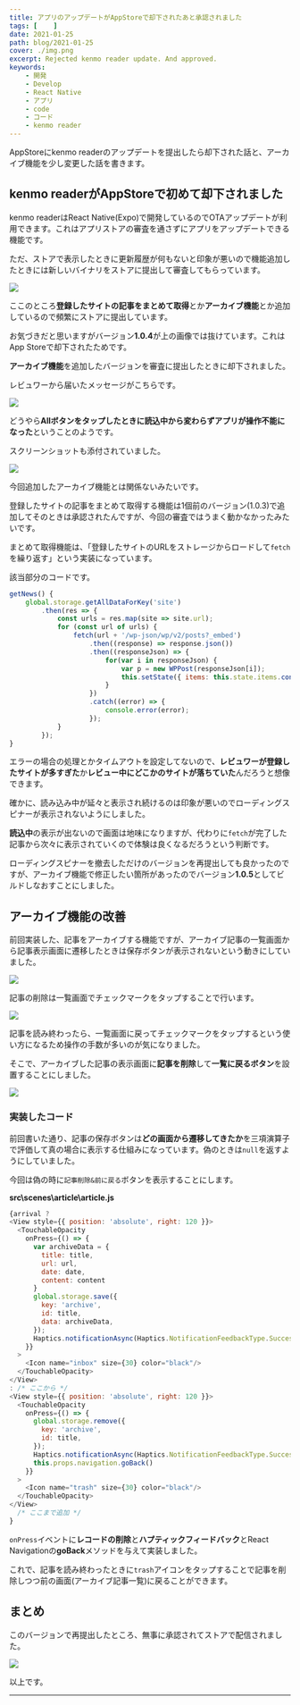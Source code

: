 ```yaml
---
title: アプリのアップデートがAppStoreで却下されたあと承認されました
tags: [    ]
date: 2021-01-25
path: blog/2021-01-25
cover: ./img.png
excerpt: Rejected kenmo reader update. And approved.
keywords:
    - 開発
    - Develop
    - React Native
    - アプリ
    - code
    - コード
    - kenmo reader
---
```


AppStoreにkenmo readerのアップデートを提出したら却下された話と、アーカイブ機能を少し変更した話を書きます。

## kenmo readerがAppStoreで初めて却下されました

kenmo readerはReact Native(Expo)で開発しているのでOTAアップデートが利用できます。これはアプリストアの審査を通さずにアプリをアップデートできる機能です。

ただ、ストアで表示したときに更新履歴が何もないと印象が悪いので機能追加したときには新しいバイナリをストアに提出して審査してもらっています。

![](./img1.png)

ここのところ**登録したサイトの記事をまとめて取得**とか**アーカイブ機能**とか追加しているので頻繁にストアに提出しています。

お気づきだと思いますがバージョン**1.0.4**が上の画像では抜けています。これはApp Storeで却下されたためです。

**アーカイブ機能**を追加したバージョンを審査に提出したときに却下されました。

レビュワーから届いたメッセージがこちらです。

![](./img2.png)

どうやら**Allボタンをタップしたときに読込中から変わらずアプリが操作不能になった**ということのようです。

スクリーンショットも添付されていました。

![](./img6.jpg)

今回追加したアーカイブ機能とは関係ないみたいです。

登録したサイトの記事をまとめて取得する機能は1個前のバージョン(1.0.3)で追加してそのときは承認されたんですが、今回の審査ではうまく動かなかったみたいです。

まとめて取得機能は、「登録したサイトのURLをストレージからロードして`fetch`を繰り返す」という実装になっています。

該当部分のコードです。

```javascript
getNews() {
	global.storage.getAllDataForKey('site')
		.then(res => {
			const urls = res.map(site => site.url);
			for (const url of urls) {
				fetch(url + '/wp-json/wp/v2/posts?_embed')
					.then((response) => response.json())
					.then((responseJson) => {
						for(var i in responseJson) {
							var p = new WPPost(responseJson[i]);
							this.setState({ items: this.state.items.concat([p]) });
						}
					})
					.catch((error) => {
						console.error(error);
					});
			}
		});
}
```

エラーの場合の処理とかタイムアウトを設定してないので、**レビュワーが登録したサイトが多すぎた**か**レビュー中にどこかのサイトが落ちていた**んだろうと想像できます。

確かに、読み込み中が延々と表示され続けるのは印象が悪いのでローディングスピナーが表示されないようにしました。

**読込中**の表示が出ないので画面は地味になりますが、代わりに`fetch`が完了した記事から次々に表示されていくので体験は良くなるだろうという判断です。

ローディングスピナーを撤去しただけのバージョンを再提出しても良かったのですが、アーカイブ機能で修正したい箇所があったのでバージョン**1.0.5**としてビルドしなおすことにしました。

## アーカイブ機能の改善

<Link to="/blog/2021-01-24">前回</Link>実装した、記事をアーカイブする機能ですが、アーカイブ記事の一覧画面から記事表示画面に遷移したときは保存ボタンが表示されないという動きにしていました。

![](./img3.jpg)

記事の削除は一覧画面でチェックマークをタップすることで行います。

![](./img4.png)

記事を読み終わったら、一覧画面に戻ってチェックマークをタップするという使い方になるため操作の手数が多いのが気になりました。

そこで、アーカイブした記事の表示画面に**記事を削除**して**一覧に戻るボタン**を設置することにしました。

![](./img5.png)

### 実装したコード

前回書いた通り、記事の保存ボタンは**どの画面から遷移してきたか**を三項演算子で評価して真の場合に表示する仕組みになっています。偽のときは`null`を返すようにしていました。

今回は偽の時に`記事削除&前に戻る`ボタンを表示することにします。

**src\scenes\article\article.js**

```javascript
{arrival ?
<View style={{ position: 'absolute', right: 120 }}>
  <TouchableOpacity
    onPress={() => {
      var archiveData = {
        title: title,
        url: url,
        date: date,
        content: content
      }
      global.storage.save({
        key: 'archive',
        id: title,
        data: archiveData,
      });
      Haptics.notificationAsync(Haptics.NotificationFeedbackType.Success)
    }}
  > 
    <Icon name="inbox" size={30} color="black"/>
  </TouchableOpacity>
</View>
: /* ここから */
<View style={{ position: 'absolute', right: 120 }}>
  <TouchableOpacity
    onPress={() => {
      global.storage.remove({
        key: 'archive',
        id: title,
      });
      Haptics.notificationAsync(Haptics.NotificationFeedbackType.Success)
      this.props.navigation.goBack()
    }}
  > 
    <Icon name="trash" size={30} color="black"/>
  </TouchableOpacity>
</View>
  /* ここまで追加 */
}
```

`onPress`イベントに**レコードの削除**と**ハプティックフィードバック**とReact Navigationの**goBack**メソッドを与えて実装しました。

これで、記事を読み終わったときに`trash`アイコンをタップすることで記事を削除しつつ前の画面(アーカイブ記事一覧)に戻ることができます。

## まとめ

このバージョンで再提出したところ、無事に承認されてストアで配信されました。

![](./img.png)

以上です。

---